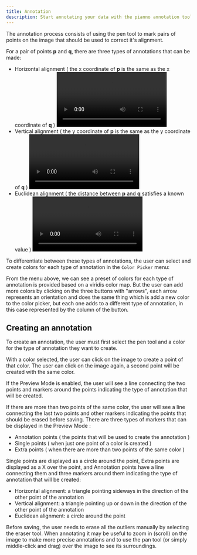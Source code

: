 ```yaml
---
title: Annotation
description: Start annotating your data with the pianno annotation tool.
---
```



The annotation process consists of using the <span className="inline-flex items-center gap-1 rounded-md bg-muted px-1 ">pen <PenIcon className="w-4 h-4" /></span> tool to mark pairs of points on the image that should be used to correct it's alignment.

For a pair of points **p** and **q**, there are three types of annotations that can be made:

- Horizontal alignment ( the x coordinate of **p** is the same as the
  x coordinate of **q** )
  <video controls>
    <source src="/uwu/assets/horizontal_annotation.webm" type="video/webm" />
    Horizontal annotation video.
  </video>
- Vertical alignment ( the y coordinate of **p** is the same as the
  y coordinate of **q** )
  <video controls>
    <source src="/uwu/assets/vertical_annotation.webm" type="video/webm" />
    Vertical annotation video.
  </video>
- Euclidean alignment ( the distance between **p** and **q** satisfies
  a known value )
  <video controls>
    <source src="/uwu/assets/euclidean_annotation.webm" type="video/webm" />
    Euclidean annotation video.
  </video>

To differentiate between these types of annotations, the user can select and create colors for
each type of annotation in the `Color Picker` menu:

<ColorPicker />

From the menu above, we can see a preset of colors for each type of annotation is provided based on a viridis color map. But the user can add more colors by clicking on the
three buttons with "arrows", each arrow represents an orientation and does the same thing which is add a new color to the color picker, but each one adds to a different type
of annotation, in this case represented by the column of the button.

## Creating an annotation

To create an annotation, the user must first select the <span className="inline-flex items-center gap-1 rounded-md bg-muted px-1 ">pen <PenIcon className="w-4 h-4" /></span>
tool and a color for the type of annotation they want to create.

With a color selected, the user can click on the image to create a point of that color. The user can click on
the image again, a second point will be created with the same color.

If the <span className="inline-flex items-center gap-1 rounded-md bg-muted px-1 ">Preview Mode <EyeIcon className="w-4 h-4" /></span> is enabled, the user will see a line connecting the two points and markers around
the points indicating the type of annotation that will be created.

If there are more than two points of the same color, the user will see a line connecting
the last two points and other markers indicating the points that should be erased before saving.
There are three types of markers that can be displayed in the <span className="inline-flex items-center gap-1 rounded-md bg-muted px-1 ">Preview Mode <EyeIcon className="w-4 h-4" /></span>:

- Annotation points ( the points that will be used to create the annotation )
- Single points ( when just one point of a color is created )
- Extra points ( when there are more than two points of the same color )

Single points are displayed as a circle around the point, Extra points are displayed as a X over the point,
and Annotation points have a line connecting them and three markers around them indicating the type of annotation
that will be created:

- Horizontal alignment: a triangle pointing sideways in the direction of the other point of the annotation
- Vertical alignment: a triangle pointing up or down in the direction of the other point of the annotation
- Euclidean alignment: a circle around the point

Before saving, the user needs to erase all the outliers manually by selecting the <span className="inline-flex items-center gap-1 rounded-md bg-muted px-1 ">eraser<EraserIcon className="w-4 h-4" /></span> tool.
When annotating it may be useful to zoom in (scroll) on the image to make more precise annotations and to use the <span className="inline-flex items-center gap-1 rounded-md bg-muted px-1 ">pan <HandIcon className="w-4 h-4" /></span>
tool (or simply middle-click and drag) over the image to see its surroundings.
